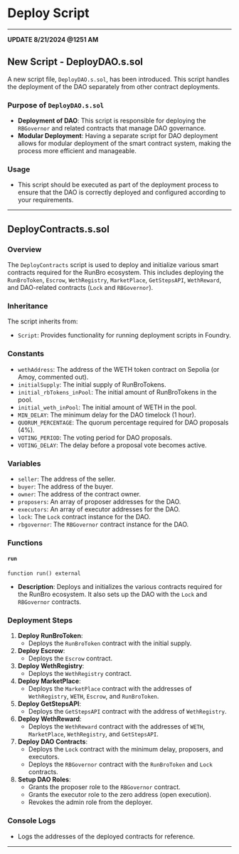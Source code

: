# Deploy Script

---

**UPDATE 8/21/2024 @1251 AM**

## **New Script - DeployDAO.s.sol**

A new script file, `DeployDAO.s.sol`, has been introduced. This script handles the deployment of the DAO separately from other contract deployments.

### **Purpose of `DeployDAO.s.sol`**

- **Deployment of DAO**: This script is responsible for deploying the `RBGovernor` and related contracts that manage DAO governance.
- **Modular Deployment**: Having a separate script for DAO deployment allows for modular deployment of the smart contract system, making the process more efficient and manageable.

### **Usage**

- This script should be executed as part of the deployment process to ensure that the DAO is correctly deployed and configured according to your requirements.

---

## DeployContracts.s.sol

### Overview
The `DeployContracts` script is used to deploy and initialize various smart contracts required for the RunBro ecosystem. This includes deploying the `RunBroToken`, `Escrow`, `WethRegistry`, `MarketPlace`, `GetStepsAPI`, `WethReward`, and DAO-related contracts (`Lock` and `RBGovernor`).

### Inheritance
The script inherits from:
- `Script`: Provides functionality for running deployment scripts in Foundry.

### Constants
- `wethAddress`: The address of the WETH token contract on Sepolia (or Amoy, commented out).
- `initialSupply`: The initial supply of RunBroTokens.
- `initial_rbTokens_inPool`: The initial amount of RunBroTokens in the pool.
- `initial_weth_inPool`: The initial amount of WETH in the pool.
- `MIN_DELAY`: The minimum delay for the DAO timelock (1 hour).
- `QUORUM_PERCENTAGE`: The quorum percentage required for DAO proposals (4%).
- `VOTING_PERIOD`: The voting period for DAO proposals.
- `VOTING_DELAY`: The delay before a proposal vote becomes active.

### Variables
- `seller`: The address of the seller.
- `buyer`: The address of the buyer.
- `owner`: The address of the contract owner.
- `proposers`: An array of proposer addresses for the DAO.
- `executors`: An array of executor addresses for the DAO.
- `lock`: The `Lock` contract instance for the DAO.
- `rbgovernor`: The `RBGovernor` contract instance for the DAO.

### Functions

#### `run`
```solidity
function run() external
```
- **Description**: Deploys and initializes the various contracts required for the RunBro ecosystem. It also sets up the DAO with the `Lock` and `RBGovernor` contracts.

### Deployment Steps
1. **Deploy RunBroToken**:
   - Deploys the `RunBroToken` contract with the initial supply.
2. **Deploy Escrow**:
   - Deploys the `Escrow` contract.
3. **Deploy WethRegistry**:
   - Deploys the `WethRegistry` contract.
4. **Deploy MarketPlace**:
   - Deploys the `MarketPlace` contract with the addresses of `WethRegistry`, `WETH`, `Escrow`, and `RunBroToken`.
5. **Deploy GetStepsAPI**:
   - Deploys the `GetStepsAPI` contract with the address of `WethRegistry`.
6. **Deploy WethReward**:
   - Deploys the `WethReward` contract with the addresses of `WETH`, `MarketPlace`, `WethRegistry`, and `GetStepsAPI`.
7. **Deploy DAO Contracts**:
   - Deploys the `Lock` contract with the minimum delay, proposers, and executors.
   - Deploys the `RBGovernor` contract with the `RunBroToken` and `Lock` contracts.
8. **Setup DAO Roles**:
   - Grants the proposer role to the `RBGovernor` contract.
   - Grants the executor role to the zero address (open execution).
   - Revokes the admin role from the deployer.

### Console Logs
- Logs the addresses of the deployed contracts for reference.

---

